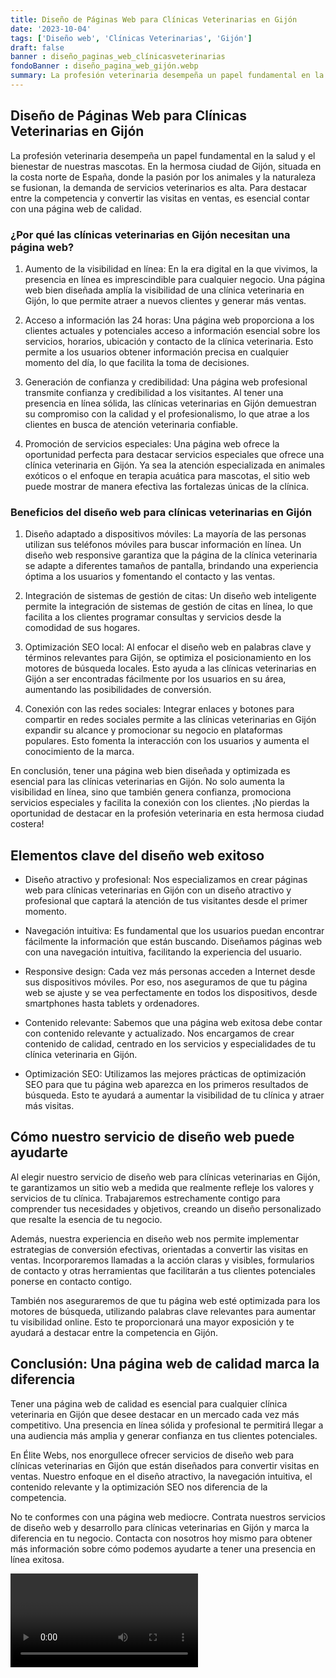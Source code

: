 ```yaml
---
title: Diseño de Páginas Web para Clínicas Veterinarias en Gijón
date: '2023-10-04'
tags: ['Diseño web', 'Clínicas Veterinarias', 'Gijón']
draft: false
banner : diseño_paginas_web_clínicasveterinarias
fondoBanner : diseño_pagina_web_gijón.webp
summary: La profesión veterinaria desempeña un papel fundamental en la salud y el bienestar de nuestras mascotas. En la hermosa ciudad de Gijón, situada en la costa norte de España, donde la pasión por los animales y la naturaleza se fusionan, la demanda de servicios veterinarios es alta. Para destacar entre la competencia y convertir las visitas en ventas, es esencial contar con una página web de calidad. 
---
```


## **Diseño de Páginas Web para Clínicas Veterinarias en Gijón**

La profesión veterinaria desempeña un papel fundamental en la salud y el bienestar de nuestras mascotas. En la hermosa ciudad de Gijón, situada en la costa norte de España, donde la pasión por los animales y la naturaleza se fusionan, la demanda de servicios veterinarios es alta. Para destacar entre la competencia y convertir las visitas en ventas, es esencial contar con una página web de calidad. 

### **¿Por qué las clínicas veterinarias en Gijón necesitan una página web?**

1. Aumento de la visibilidad en línea: En la era digital en la que vivimos, la presencia en línea es imprescindible para cualquier negocio. Una página web bien diseñada amplía la visibilidad de una clínica veterinaria en Gijón, lo que permite atraer a nuevos clientes y generar más ventas.

2. Acceso a información las 24 horas: Una página web proporciona a los clientes actuales y potenciales acceso a información esencial sobre los servicios, horarios, ubicación y contacto de la clínica veterinaria. Esto permite a los usuarios obtener información precisa en cualquier momento del día, lo que facilita la toma de decisiones.

3. Generación de confianza y credibilidad: Una página web profesional transmite confianza y credibilidad a los visitantes. Al tener una presencia en línea sólida, las clínicas veterinarias en Gijón demuestran su compromiso con la calidad y el profesionalismo, lo que atrae a los clientes en busca de atención veterinaria confiable.

4. Promoción de servicios especiales: Una página web ofrece la oportunidad perfecta para destacar servicios especiales que ofrece una clínica veterinaria en Gijón. Ya sea la atención especializada en animales exóticos o el enfoque en terapia acuática para mascotas, el sitio web puede mostrar de manera efectiva las fortalezas únicas de la clínica.

### **Beneficios del diseño web para clínicas veterinarias en Gijón**

1. Diseño adaptado a dispositivos móviles: La mayoría de las personas utilizan sus teléfonos móviles para buscar información en línea. Un diseño web responsive garantiza que la página de la clínica veterinaria se adapte a diferentes tamaños de pantalla, brindando una experiencia óptima a los usuarios y fomentando el contacto y las ventas.

2. Integración de sistemas de gestión de citas: Un diseño web inteligente permite la integración de sistemas de gestión de citas en línea, lo que facilita a los clientes programar consultas y servicios desde la comodidad de sus hogares.

3. Optimización SEO local: Al enfocar el diseño web en palabras clave y términos relevantes para Gijón, se optimiza el posicionamiento en los motores de búsqueda locales. Esto ayuda a las clínicas veterinarias en Gijón a ser encontradas fácilmente por los usuarios en su área, aumentando las posibilidades de conversión.

4. Conexión con las redes sociales: Integrar enlaces y botones para compartir en redes sociales permite a las clínicas veterinarias en Gijón expandir su alcance y promocionar su negocio en plataformas populares. Esto fomenta la interacción con los usuarios y aumenta el conocimiento de la marca.

En conclusión, tener una página web bien diseñada y optimizada es esencial para las clínicas veterinarias en Gijón. No solo aumenta la visibilidad en línea, sino que también genera confianza, promociona servicios especiales y facilita la conexión con los clientes. ¡No pierdas la oportunidad de destacar en la profesión veterinaria en esta hermosa ciudad costera!

<GifSeo />

<Cta />

## Elementos clave del diseño web exitoso

- Diseño atractivo y profesional: Nos especializamos en crear páginas web para clínicas veterinarias en Gijón con un diseño atractivo y profesional que captará la atención de tus visitantes desde el primer momento.

- Navegación intuitiva: Es fundamental que los usuarios puedan encontrar fácilmente la información que están buscando. Diseñamos páginas web con una navegación intuitiva, facilitando la experiencia del usuario.

- Responsive design: Cada vez más personas acceden a Internet desde sus dispositivos móviles. Por eso, nos aseguramos de que tu página web se ajuste y se vea perfectamente en todos los dispositivos, desde smartphones hasta tablets y ordenadores.

- Contenido relevante: Sabemos que una página web exitosa debe contar con contenido relevante y actualizado. Nos encargamos de crear contenido de calidad, centrado en los servicios y especialidades de tu clínica veterinaria en Gijón.

- Optimización SEO: Utilizamos las mejores prácticas de optimización SEO para que tu página web aparezca en los primeros resultados de búsqueda. Esto te ayudará a aumentar la visibilidad de tu clínica y atraer más visitas.

## Cómo nuestro servicio de diseño web puede ayudarte

Al elegir nuestro servicio de diseño web para clínicas veterinarias en Gijón, te garantizamos un sitio web a medida que realmente refleje los valores y servicios de tu clínica. Trabajaremos estrechamente contigo para comprender tus necesidades y objetivos, creando un diseño personalizado que resalte la esencia de tu negocio.

Además, nuestra experiencia en diseño web nos permite implementar estrategias de conversión efectivas, orientadas a convertir las visitas en ventas. Incorporaremos llamadas a la acción claras y visibles, formularios de contacto y otras herramientas que facilitarán a tus clientes potenciales ponerse en contacto contigo.

También nos aseguraremos de que tu página web esté optimizada para los motores de búsqueda, utilizando palabras clave relevantes para aumentar tu visibilidad online. Esto te proporcionará una mayor exposición y te ayudará a destacar entre la competencia en Gijón.

## Conclusión: Una página web de calidad marca la diferencia

Tener una página web de calidad es esencial para cualquier clínica veterinaria en Gijón que desee destacar en un mercado cada vez más competitivo. Una presencia en línea sólida y profesional te permitirá llegar a una audiencia más amplia y generar confianza en tus clientes potenciales.

En Élite Webs, nos enorgullece ofrecer servicios de diseño web para clínicas veterinarias en Gijón que están diseñados para convertir visitas en ventas. Nuestro enfoque en el diseño atractivo, la navegación intuitiva, el contenido relevante y la optimización SEO nos diferencia de la competencia.

No te conformes con una página web mediocre. Contrata nuestros servicios de diseño web y desarrollo para clínicas veterinarias en Gijón y marca la diferencia en tu negocio. Contacta con nosotros hoy mismo para obtener más información sobre cómo podemos ayudarte a tener una presencia en línea exitosa.

<Video />

<CtaBot job='Clínicas Veterinarias' city='Gijón'/>

<Gmaps query='Gijón+españa+maps' />